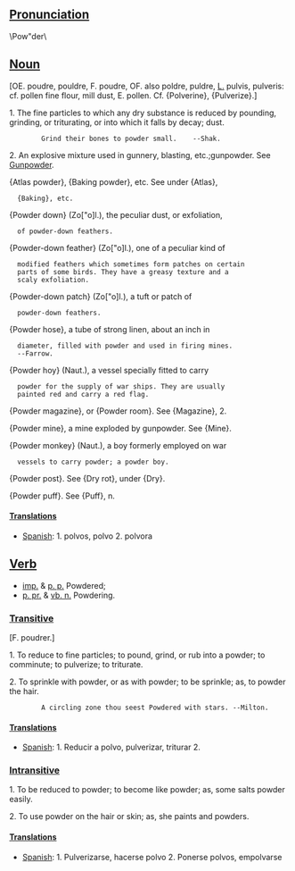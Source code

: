 {{Wikipedia}}
==[[Pronunciation]]==
\Pow"der\

==[[Noun]]==
[OE. poudre, pouldre, F. poudre, OF. also poldre, puldre, [[L.]] pulvis, pulveris: cf. pollen fine flour, mill dust, E. pollen. Cf. {Polverine}, {Pulverize}.]

1. The fine particles to which any dry substance is reduced by pounding, grinding, or triturating, or into which it falls by decay; dust.

         Grind their bones to powder small.    --Shak.

2. An explosive mixture used in gunnery, blasting, etc.;gunpowder. See [[Gunpowder]].

{Atlas powder}, {Baking powder}, etc. See under {Atlas},
   {Baking}, etc.

{Powder down} (Zo["o]l.), the peculiar dust, or exfoliation,
   of powder-down feathers.

{Powder-down feather} (Zo["o]l.), one of a peculiar kind of
   modified feathers which sometimes form patches on certain
   parts of some birds. They have a greasy texture and a
   scaly exfoliation.

{Powder-down patch} (Zo["o]l.), a tuft or patch of
   powder-down feathers.

{Powder hose}, a tube of strong linen, about an inch in
   diameter, filled with powder and used in firing mines.
   --Farrow.

{Powder hoy} (Naut.), a vessel specially fitted to carry
   powder for the supply of war ships. They are usually
   painted red and carry a red flag.

{Powder magazine}, or {Powder room}. See {Magazine}, 2.

{Powder mine}, a mine exploded by gunpowder. See {Mine}.

{Powder monkey} (Naut.), a boy formerly employed on war
   vessels to carry powder; a powder boy.

{Powder post}. See {Dry rot}, under {Dry}.

{Powder puff}. See {Puff}, n.

====[[Translation]]s====
*[[Spanish]]: 1. polvos, polvo 2. polvora

==[[Verb]]==
*[[imp.]] & [[p. p.]] Powdered;
*[[p. pr.]] & [[vb. n.]] Powdering.

===[[Transitive]]===

[F. poudrer.]

1. To reduce to fine particles; to pound, grind, or rub into a powder; to comminute; to pulverize; to triturate.

2. To sprinkle with powder, or as with powder; to be sprinkle; as, to powder the hair.

         A circling zone thou seest Powdered with stars. --Milton.

====[[Translation]]s====
*[[Spanish]]: 1. Reducir a polvo, pulverizar, triturar 2. 

===[[Intransitive]]===

1. To be reduced to powder; to become like powder; as, some salts powder easily.

2. To use powder on the hair or skin; as, she paints and powders.

====[[Translation]]s====
*[[Spanish]]: 1. Pulverizarse, hacerse polvo 2. Ponerse polvos, empolvarse
